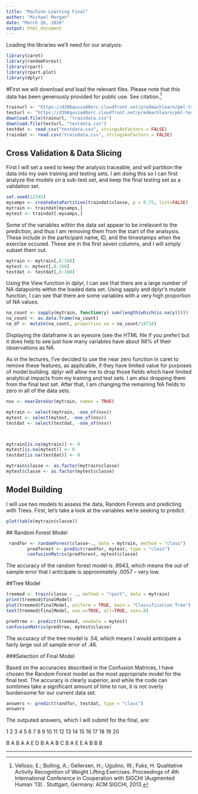 ```yaml
---
title: "Machine Learning Final"
author: "Michael Morgan"
date: "March 26, 2016"
output: html_document
---
```


Loading the libraries we'll need for our analysis: 

```r
library(caret)
library(randomForest)
library(rpart)
library(rpart.plot)
library(dplyr)
```

#First we will download and load the relevant files. Please note that this data has been generously provided for public use. See citation.[^1]

```r
trainurl <- "https://d396qusza40orc.cloudfront.net/predmachlearn/pml-training.csv"
testurl <- "https://d396qusza40orc.cloudfront.net/predmachlearn/pml-testing.csv"
download.file(trainurl, "traindata.csv")
download.file(testurl, "testdata.csv")
testdat <- read.csv("testdata.csv", stringsAsFactors = FALSE)
traindat <- read.csv("traindata.csv", stringsAsFactors = FALSE)
```

## Cross Validation & Data Slicing 

First I will set a seed to keep the analysis traceable, and will partition the data into my own training and testing sets. I am doing this so I can first analyze the models on a sub-test set, and keep the final testing set as a validation set. 

```r
set.seed(12345)
mysamps <- createDataPartition(traindat$classe, p = 0.75, list=FALSE)
mytrain <- traindat[mysamps,]
mytest <- traindat[-mysamps,]
```

Some of the variables within the data set appear to be irrelavant to the prediction, and thus I am removing them from the start of the analsysis. These include in the participant name, ID, and the timestamps when the exercise occured. These are in the first seven columns, and I will simply subset them out.

```r
mytrain <- mytrain[,8:160]
mytest <- mytest[,8:160]
testdat <- testdat[,8:160]
```

Using the View function in dplyr, I can see that there are a large number of NA datapoints within the loaded data set. Using sapply and dplyr's mutate function, I can see that there are some variables with a very high proportion of NA values. 

```r
na_count <- sapply(mytrain, function(y) sum(length(which(is.na(y)))))
na_count <- as.data.frame(na_count)
na_df <- mutate(na_count, proportion_na = na_count/14718)

```

Displaying the dataframe is an eyesore (see the HTML file if you prefer) but it does help to see just how many variables have about 98% of their observations as NA. 

As in the lectures, I've decided to use the near zero function in caret to remove these features, as applicable, if they have limited value for purposes of model building. dplyr will allow me to drop those fields which have limited analytical impacts from my training and test sets. I am also dropping them from the final test set. After that, I am changing the remaining NA fields to zero in all of the data sets. 

```r
nsv <- nearZeroVar(mytrain, names = TRUE)

mytrain <- select(mytrain, -one_of(nsv))
mytest <- select(mytest, -one_of(nsv))
testdat <- select(testdat, -one_of(nsv))



mytrain[is.na(mytrain)] <- 0
mytest[is.na(mytest)] <- 0
testdat[is.na(testdat)] <- 0

mytrain$classe <- as.factor(mytrain$classe)
mytest$classe <- as.factor(mytest$classe)

```


## Model Building 

I will use two models to assess the data, Random Forests and predicting with Trees. First, let's take a look at the variables we're seeking to predict. 

```r
plot(table(mytrain$classe))
```
 
 ## Random Forest Model 
 
``` r
 randfor <- randomForest(classe~., data = mytrain, method = "class")
        predforest <- predict(randfor, mytest, type = "class")
        confusionMatrix(predforest, mytest$classe)
```


The accuracy of the random forest model is .9943, which means the out of sample error that I anticipate is approximately .0057 -- very low. 



##Tree Model 

```r
treemod <- train(classe ~ ., method = "rpart", data = mytrain)
print(treemod$finalModel)
plot(treemod$finalModel, uniform = TRUE, main = "Classification Tree")
text(treemod$finalModel, use.n=TRUE, all=TRUE, cex=.8)

predtree <- predict(treemod, newdata = mytest)
confusionMatrix(predtree, mytest$classe)

```


The accuracy of the tree model is .54, which means I would anticipate a fairly large out of sample error of .46. 


###Selection of Final Model 

Based on the accuracies described in the Confusion Matrices, I have chosen the Random Forest model as the most appropriate model for the final test. The accuracy is clearly superior, and while the code can somtimes take a significant amount of time to run, it is not overly burdensome for our current data set. 


```r
answers <- predict(randfor, testdat, type = "class")
answers 
```

The outputed answers, which I will submit for the final, are: 

1  2  3  4  5  6  7  8  9 10 11 12 13 14 15 16 17 18 19 20 

B  A  B  A  A  E  D  B  A  A  B  C  B  A  E  E  A  B  B  B 

---

[^1]: Velloso, E.; Bulling, A.; Gellersen, H.; Ugulino, W.; Fuks, H. Qualitative Activity Recognition of Weight Lifting Exercises. Proceedings of 4th International Conference in Cooperation with SIGCHI (Augmented Human '13) . Stuttgart, Germany: ACM SIGCHI, 2013.

